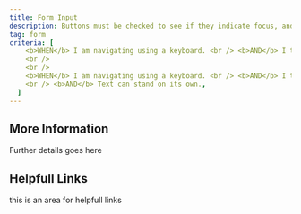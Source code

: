 ```yaml
---
title: Form Input
description: Buttons must be checked to see if they indicate focus, and if the text can stand on its own via screen reader.
tag: form
criteria: [
    <b>WHEN</b> I am navigating using a keyboard. <br /> <b>AND</b> I tab on a button.<br /> <b>THEN</b> I see a visual indicator. <br/><b>AND</b> The focus indicator passess WCAG rule.
    <br />
    <br />
    <b>WHEN</b> I am navigating using a keyboard. <br /> <b>AND</b> I tab on a button.<br /> <b>AND</b> I am using a screen reader<br /> <b>THEN</b> The screen reader reads out text,
    <br /> <b>AND</b> Text can stand on its own.,
  ]
---
```


## More Information

Further details goes here

## Helpfull Links

this is an area for helpfull links
